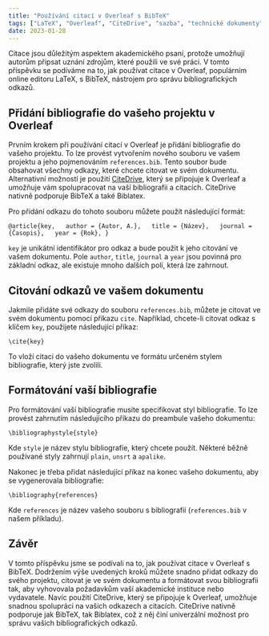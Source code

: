```yaml
---
title: "Používání citací v Overleaf s BibTeX"
tags: ["LaTeX", "Overleaf", "CiteDrive", "sazba", "technické dokumenty", "vědecké dokumenty", "výzkumné práce", "diplomové práce", "značkovací jazyk", "formátování", "textový editor", "spolupráce", "správa citací"]
date: 2023-01-28
---
```


Citace jsou důležitým aspektem akademického psaní, protože umožňují autorům připsat uznání zdrojům, které použili ve své práci. V tomto příspěvku se podíváme na to, jak používat citace v Overleaf, populárním online editoru LaTeX, s BibTeX, nástrojem pro správu bibliografických odkazů.


<CiteDrive />

## Přidání bibliografie do vašeho projektu v Overleaf

Prvním krokem při používání citací v Overleaf je přidání bibliografie do vašeho projektu. To lze provést vytvořením nového souboru ve vašem projektu a jeho pojmenováním `references.bib`. Tento soubor bude obsahovat všechny odkazy, které chcete citovat ve svém dokumentu. Alternativní možností je použití [CiteDrive](https://www.citedrive.com/), který se připojuje k Overleaf a umožňuje vám spolupracovat na vaší bibliografii a citacích. CiteDrive nativně podporuje BibTeX a také Biblatex.

Pro přidání odkazu do tohoto souboru můžete použít následující formát:

`@article{key,   author = {Autor, A.},   title = {Název},   journal = {Časopis},   year = {Rok}, }`

`key` je unikátní identifikátor pro odkaz a bude použit k jeho citování ve vašem dokumentu. Pole `author`, `title`, `journal` a `year` jsou povinná pro základní odkaz, ale existuje mnoho dalších polí, která lze zahrnout.

## Citování odkazů ve vašem dokumentu

Jakmile přidáte své odkazy do souboru `references.bib`, můžete je citovat ve svém dokumentu pomocí příkazu `cite`. Například, chcete-li citovat odkaz s klíčem `key`, použijete následující příkaz:

`\cite{key}`

To vloží citaci do vašeho dokumentu ve formátu určeném stylem bibliografie, který jste zvolili.

## Formátování vaší bibliografie

Pro formátování vaší bibliografie musíte specifikovat styl bibliografie. To lze provést zahrnutím následujícího příkazu do preambule vašeho dokumentu:

`\bibliographystyle{style}`

Kde `style` je název stylu bibliografie, který chcete použít. Některé běžně používané styly zahrnují `plain`, `unsrt` a `apalike`.

Nakonec je třeba přidat následující příkaz na konec vašeho dokumentu, aby se vygenerovala bibliografie:

`\bibliography{references}`

Kde `references` je název vašeho souboru s bibliografií (`references.bib` v našem příkladu).

## Závěr

V tomto příspěvku jsme se podívali na to, jak používat citace v Overleaf s BibTeX. Dodržením výše uvedených kroků můžete snadno přidat odkazy do svého projektu, citovat je ve svém dokumentu a formátovat svou bibliografii tak, aby vyhovovala požadavkům vaší akademické instituce nebo vydavatele. Navíc použití CiteDrive, který se připojuje k Overleaf, umožňuje snadnou spolupráci na vašich odkazech a citacích. CiteDrive nativně podporuje jak BibTeX, tak Biblatex, což z něj činí univerzální možnost pro správu vašich bibliografických odkazů.
